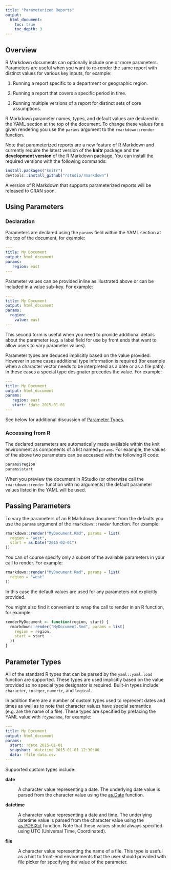 ```yaml
---
title: "Parameterized Reports"
output:
  html_document:
    toc: true
    toc_depth: 3
---
```


## Overview

R Markdown documents can optionally include one or more parameters. Parameters are useful when you want to re-render the same report with distinct values for various key inputs, for example:

1. Running a report specific to a department or geographic region.

2. Running a report that covers a specific period in time.

3. Running multiple versions of a report for distinct sets of core assumptions.

R Markdown parameter names, types, and default values are declared in the YAML section at the top of the document. To change these values for a given rendering you use the `params` argument to the `rmarkdown::render` function.

Note that parameterized reports are a new feature of R Markdown and currently require the latest version of the **knitr** package and the **development version** of the R Markdown package. You can install the required versions with the following commands:

```r
install.packages("knitr")
devtools::install_github("rstudio/rmarkdown")
```

A version of R Markdown that supports parameterized reports will be released to CRAN soon.

## Using Parameters

### Declaration

Parameters are declared using the `params` field within the YAML section at the top of the document, for example:

```yaml
---
title: My Document
output: html_document
params:
   region: east
---
```

Parameter values can be provided inline as illustrated above or can be included in a value sub-key. For example:

```yaml
---
title: My Document
output: html_document
params:
  region:
    value: east
---
```

This second form is useful when you need to provide additional details about the parameter (e.g. a label field for use by front ends that want to allow users to vary parameter values). 

Parameter types are deduced implicitly based on the value provided. However in some cases additional type information is required (for example when a character vector needs to be interpreted as a date or as a file path). In these cases a special type designater precedes the value. For example:

```yaml
---
title: My Document
output: html_document
params:
   region: east
   start: !date 2015-01-01
---
```

See below for additional discussion of [Parameter Types].

### Accessing from R

The declared parameters are automatically made available within the knit environment as components of a list named `params`. For example, the values of the above two parameters can be accessed with the following R code:

```r
params$region
params$start
```

When you preview the document in RStudio (or otherwise call the `rmarkdown::render` function with no arguments) the default parameter values listed in the YAML will be used.


## Passing Parameters

To vary the parameters of an R Markdown document from the defaults you use the `params` argument of the `rmarkdown::render` function. For example:

```r
rmarkdown::render("MyDocument.Rmd", params = list(
  region = "west",
  start = as.Date("2015-02-01")
))
```

You can of course specify only a subset of the available parameters in your call to render. For example:

```r
rmarkdown::render("MyDocument.Rmd", params = list(
  region = "west"
))
```

In this case the default values are used for any parameters not explicitly provided.


You might also find it convenient to wrap the call to render in an R function, for example:

```r
renderMyDocument <- function(region, start) {
  rmarkdown::render("MyDocument.Rmd", params = list(
    region = region,
    start = start
  ))
}
```

## Parameter Types

All of the standard R types that can be parsed by the `yaml::yaml.load` function are supported. These types are used implicitly based on the value provided so no special type designator is required. Built-in types include `character`, `integer`, `numeric`, and `logical`.

In addition there are a number of custom types used to represent dates and times as well as to note that character values have special semantics (e.g. are the name of a file). These types are specified by prefacing the YAML value with *`!typename`*, for example:

```yaml
---
title: My Document
output: html_document
params:
  start: !date 2015-01-01
  snapshot: !datetime 2015-01-01 12:30:00
  data: !file data.csv
---
```

Supported custom types include:

**date**

:    A character value representing a date. The underlying date value is parsed from the character value using the [as.Date](https://stat.ethz.ch/R-manual/R-devel/library/base/html/as.Date.html) function.

**datetime**

:    A character value representing a date and time. The underlying datetime value is parsed from the character value using the [as.POSIXct](https://stat.ethz.ch/R-manual/R-devel/library/base/html/as.POSIXlt.html) function. Note that these values should always specified using UTC (Universal Time, Coordinated).

**file**

:    A character value representing the name of a file. This type is useful as a hint to front-end environments that the user should provided with file picker for specifying the value of the parameter.




